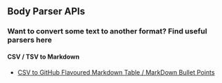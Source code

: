 ## Body Parser APIs

### Want to convert some text to another format? Find useful parsers here

#### CSV / TSV to Markdown
- [CSV to GitHub Flavoured Markdown Table / MarkDown Bullet Points](/parsers)